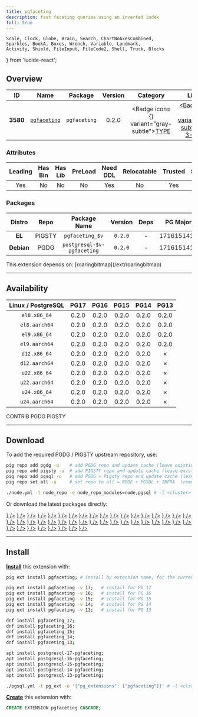 ```yaml
---
title: pgfaceting
description: fast faceting queries using an inverted index
full: true
---
```


    Scale, Clock, Globe, Brain, Search, ChartNoAxesCombined,
    Sparkles, BookA, Boxes, Wrench, Variable, Landmark,
    Activity, Shield, FileInput, FileCode2, Shell, Truck, Blocks
} from 'lucide-react';

## Overview

| <TooltipIconButton tooltip="Extension unique identifier" side="top">ID</TooltipIconButton> | <TooltipIconButton tooltip="Extension name" side="top">Name</TooltipIconButton> | <TooltipIconButton tooltip="Package name for installation" side="top">Package</TooltipIconButton> | <TooltipIconButton tooltip="Latest available extension version" side="top">Version</TooltipIconButton> | <TooltipIconButton tooltip="Extension category" side="top">Category</TooltipIconButton> | <TooltipIconButton tooltip="Open source license" side="top">License</TooltipIconButton> | <TooltipIconButton tooltip="Programming language" side="top">Lang</TooltipIconButton> |
|:--------:|:--------:|:----------:|:--------------:|:---------------------------------------:|:------------------------------------------------------:|:----:|
| **3580** | [`pgfaceting`](https://github.com/cybertec-postgresql/pgfaceting) | `pgfaceting` | 0.2.0 | <Badge icon={<Boxes />} variant="gray-subtle"><a href="/ext/type" className="no-underline">TYPE</a></Badge> | <a href="/ext/list/license#bsd-3-clause" className="no-underline"><Badge icon={<Scale />} variant="blue-subtle">BSD 3-Clause</Badge></a> | <a href="/ext/list/lang#sql"><Badge icon={<FileCode2 />} variant="green-subtle">SQL</Badge></a> |

### Attributes

| <TooltipIconButton tooltip="The Primary Leading extension in the Package" side="top">Leading</TooltipIconButton> | <TooltipIconButton tooltip="Contains binary utils" side="top">Has Bin</TooltipIconButton> | <TooltipIconButton tooltip="Contains .so shared library files" side="top">Has Lib</TooltipIconButton> | <TooltipIconButton tooltip="Requires preloading via shared_preload_libraries" side="top">PreLoad</TooltipIconButton> | <TooltipIconButton tooltip="Requires CREATE EXTENSION DDL command" side="top">Need DDL</TooltipIconButton> | <TooltipIconButton tooltip="Can be installed in any schema" side="top">Relocatable</TooltipIconButton> | <TooltipIconButton tooltip="Can be created by non-superuser" side="top">Trusted</TooltipIconButton> | <TooltipIconButton tooltip="Schemas used by this extension" side="top">Schemas</TooltipIconButton> |
|:-------:|:-------:|:-------:|:-------:|:--------:|:-----------:|:-------:|:-------:|
| Yes | No | No | No | Yes | No | Yes | `faceting` |

### Packages

| <TooltipIconButton tooltip="Linux distribution family, EL or Debian" side="top">Distro</TooltipIconButton> | <TooltipIconButton tooltip="Package repository" side="top">Repo</TooltipIconButton> | <TooltipIconButton tooltip="The RPM/DEB Package Name Pattern (replace $v with real pg major)" side="top">Package Name</TooltipIconButton> | <TooltipIconButton tooltip="Latest package version" side="top">Version</TooltipIconButton> | <TooltipIconButton tooltip="RPM/DEB Package dependencies" side="top">Deps</TooltipIconButton> | <TooltipIconButton tooltip="Available in these PostgreSQL Major Versions" side="top">PG Major</TooltipIconButton> |
|:----------:|:--------:|:------------------------:|:-----------:|:------------:|:------------------:|
|   **EL**   | <Badge variant="amber-subtle"><span className="font-bold">PIGSTY</span></Badge> | `pgfaceting_$v` | `0.2.0` | - | <Badge variant="green-subtle">17</Badge><Badge variant="green-subtle">16</Badge><Badge variant="green-subtle">15</Badge><Badge variant="green-subtle">14</Badge><Badge variant="green-subtle">13</Badge> |
| **Debian** | <Badge variant="blue-subtle"><span className="font-bold">PGDG</span></Badge> | `postgresql-$v-pgfaceting` | `0.2.0` | - | <Badge variant="green-subtle">17</Badge><Badge variant="green-subtle">16</Badge><Badge variant="green-subtle">15</Badge><Badge variant="green-subtle">14</Badge><Badge variant="red-subtle">13</Badge> |


<Callout title="Dependencies" type="warn">
    This extension depends on: [roaringbitmap](/ext/roaringbitmap)
</Callout>


------

## Availability

| <TooltipIconButton tooltip="Linux Distro Arch / PostgreSQL Major Version" side="top">Linux / PostgreSQL </TooltipIconButton> | **PG17** | **PG16** | **PG15** | **PG14** | **PG13** |
|:-----:|:-----:|:-----:|:-----:|:-----:|:-----:|
| `el8.x86_64` | <Badge variant="amber-subtle">0.2.0</Badge> | <Badge variant="amber-subtle">0.2.0</Badge> | <Badge variant="amber-subtle">0.2.0</Badge> | <Badge variant="amber-subtle">0.2.0</Badge> | <Badge variant="amber-subtle">0.2.0</Badge> |
| `el8.aarch64` | <Badge variant="amber-subtle">0.2.0</Badge> | <Badge variant="amber-subtle">0.2.0</Badge> | <Badge variant="amber-subtle">0.2.0</Badge> | <Badge variant="amber-subtle">0.2.0</Badge> | <Badge variant="amber-subtle">0.2.0</Badge> |
| `el9.x86_64` | <Badge variant="amber-subtle">0.2.0</Badge> | <Badge variant="amber-subtle">0.2.0</Badge> | <Badge variant="amber-subtle">0.2.0</Badge> | <Badge variant="amber-subtle">0.2.0</Badge> | <Badge variant="amber-subtle">0.2.0</Badge> |
| `el9.aarch64` | <Badge variant="amber-subtle">0.2.0</Badge> | <Badge variant="amber-subtle">0.2.0</Badge> | <Badge variant="amber-subtle">0.2.0</Badge> | <Badge variant="amber-subtle">0.2.0</Badge> | <Badge variant="amber-subtle">0.2.0</Badge> |
| `d12.x86_64` | <Badge variant="blue-subtle">0.2.0</Badge> | <Badge variant="blue-subtle">0.2.0</Badge> | <Badge variant="blue-subtle">0.2.0</Badge> | <Badge variant="blue-subtle">0.2.0</Badge> | <Badge variant="red-subtle">✗</Badge> |
| `d12.aarch64` | <Badge variant="blue-subtle">0.2.0</Badge> | <Badge variant="blue-subtle">0.2.0</Badge> | <Badge variant="blue-subtle">0.2.0</Badge> | <Badge variant="blue-subtle">0.2.0</Badge> | <Badge variant="red-subtle">✗</Badge> |
| `u22.x86_64` | <Badge variant="blue-subtle">0.2.0</Badge> | <Badge variant="blue-subtle">0.2.0</Badge> | <Badge variant="blue-subtle">0.2.0</Badge> | <Badge variant="blue-subtle">0.2.0</Badge> | <Badge variant="red-subtle">✗</Badge> |
| `u22.aarch64` | <Badge variant="blue-subtle">0.2.0</Badge> | <Badge variant="blue-subtle">0.2.0</Badge> | <Badge variant="blue-subtle">0.2.0</Badge> | <Badge variant="blue-subtle">0.2.0</Badge> | <Badge variant="red-subtle">✗</Badge> |
| `u24.x86_64` | <Badge variant="blue-subtle">0.2.0</Badge> | <Badge variant="blue-subtle">0.2.0</Badge> | <Badge variant="blue-subtle">0.2.0</Badge> | <Badge variant="blue-subtle">0.2.0</Badge> | <Badge variant="red-subtle">✗</Badge> |
| `u24.aarch64` | <Badge variant="blue-subtle">0.2.0</Badge> | <Badge variant="blue-subtle">0.2.0</Badge> | <Badge variant="blue-subtle">0.2.0</Badge> | <Badge variant="blue-subtle">0.2.0</Badge> | <Badge variant="red-subtle">✗</Badge> |

<Badge variant="green-subtle"><span className="font-black">CONTRIB</span></Badge> <Badge variant="blue-subtle"><span className="font-black">PGDG</span></Badge> <Badge variant="amber-subtle"><span className="font-black">PIGSTY</span></Badge>

------

## Download

To add the required PGDG / PIGSTY upstream repository, use:

```bash tab="pig"
pig repo add pgdg -u    # add PGDG repo and update cache (leave existing repos)
pig repo add pigsty -u  # add PIGSTY repo and update cache (leave existing repos)
pig repo add pgsql -u   # add PGDG + Pigsty repo and update cache (leave existing repos)
pig repo set all -u     # set repo to all = NODE + PGSQL + INFRA  (remove existing repos)
```
```bash tab="pigsty"
./node.yml -t node_repo -e node_repo_modules=node,pgsql # -l <cluster>
```

Or download the latest packages directly:

<Files>
    <Folder name="el8.x86_64">
        <a href="https://repo.pigsty.io/yum/pgsql/el8.x86_64/pgfaceting_17-0.2.0-1PIGSTY.el8.x86_64.rpm"><File name="pgfaceting_17-0.2.0-1PIGSTY.el8.x86_64.rpm" icon={<Package className="text-emerald-500" />} /></a>
        <a href="https://repo.pigsty.io/yum/pgsql/el8.x86_64/pgfaceting_16-0.2.0-1PIGSTY.el8.x86_64.rpm"><File name="pgfaceting_16-0.2.0-1PIGSTY.el8.x86_64.rpm" icon={<Package className="text-emerald-500" />} /></a>
        <a href="https://repo.pigsty.io/yum/pgsql/el8.x86_64/pgfaceting_15-0.2.0-1PIGSTY.el8.x86_64.rpm"><File name="pgfaceting_15-0.2.0-1PIGSTY.el8.x86_64.rpm" icon={<Package className="text-emerald-500" />} /></a>
        <a href="https://repo.pigsty.io/yum/pgsql/el8.x86_64/pgfaceting_14-0.2.0-1PIGSTY.el8.x86_64.rpm"><File name="pgfaceting_14-0.2.0-1PIGSTY.el8.x86_64.rpm" icon={<Package className="text-emerald-500" />} /></a>
        <a href="https://repo.pigsty.io/yum/pgsql/el8.x86_64/pgfaceting_13-0.2.0-1PIGSTY.el8.x86_64.rpm"><File name="pgfaceting_13-0.2.0-1PIGSTY.el8.x86_64.rpm" icon={<Package className="text-emerald-500" />} /></a>
    </Folder>
    <Folder name="el8.aarch64">
        <a href="https://repo.pigsty.io/yum/pgsql/el8.aarch64/pgfaceting_17-0.2.0-1PIGSTY.el8.aarch64.rpm"><File name="pgfaceting_17-0.2.0-1PIGSTY.el8.aarch64.rpm" icon={<Package className="text-orange-500" />} /></a>
        <a href="https://repo.pigsty.io/yum/pgsql/el8.aarch64/pgfaceting_16-0.2.0-1PIGSTY.el8.aarch64.rpm"><File name="pgfaceting_16-0.2.0-1PIGSTY.el8.aarch64.rpm" icon={<Package className="text-orange-500" />} /></a>
        <a href="https://repo.pigsty.io/yum/pgsql/el8.aarch64/pgfaceting_15-0.2.0-1PIGSTY.el8.aarch64.rpm"><File name="pgfaceting_15-0.2.0-1PIGSTY.el8.aarch64.rpm" icon={<Package className="text-orange-500" />} /></a>
        <a href="https://repo.pigsty.io/yum/pgsql/el8.aarch64/pgfaceting_14-0.2.0-1PIGSTY.el8.aarch64.rpm"><File name="pgfaceting_14-0.2.0-1PIGSTY.el8.aarch64.rpm" icon={<Package className="text-orange-500" />} /></a>
        <a href="https://repo.pigsty.io/yum/pgsql/el8.aarch64/pgfaceting_13-0.2.0-1PIGSTY.el8.aarch64.rpm"><File name="pgfaceting_13-0.2.0-1PIGSTY.el8.aarch64.rpm" icon={<Package className="text-orange-500" />} /></a>
    </Folder>
    <Folder name="el9.x86_64">
        <a href="https://repo.pigsty.io/yum/pgsql/el9.x86_64/pgfaceting_17-0.2.0-1PIGSTY.el9.x86_64.rpm"><File name="pgfaceting_17-0.2.0-1PIGSTY.el9.x86_64.rpm" icon={<Package className="text-emerald-500" />} /></a>
        <a href="https://repo.pigsty.io/yum/pgsql/el9.x86_64/pgfaceting_16-0.2.0-1PIGSTY.el9.x86_64.rpm"><File name="pgfaceting_16-0.2.0-1PIGSTY.el9.x86_64.rpm" icon={<Package className="text-emerald-500" />} /></a>
        <a href="https://repo.pigsty.io/yum/pgsql/el9.x86_64/pgfaceting_15-0.2.0-1PIGSTY.el9.x86_64.rpm"><File name="pgfaceting_15-0.2.0-1PIGSTY.el9.x86_64.rpm" icon={<Package className="text-emerald-500" />} /></a>
        <a href="https://repo.pigsty.io/yum/pgsql/el9.x86_64/pgfaceting_14-0.2.0-1PIGSTY.el9.x86_64.rpm"><File name="pgfaceting_14-0.2.0-1PIGSTY.el9.x86_64.rpm" icon={<Package className="text-emerald-500" />} /></a>
        <a href="https://repo.pigsty.io/yum/pgsql/el9.x86_64/pgfaceting_13-0.2.0-1PIGSTY.el9.x86_64.rpm"><File name="pgfaceting_13-0.2.0-1PIGSTY.el9.x86_64.rpm" icon={<Package className="text-emerald-500" />} /></a>
    </Folder>
    <Folder name="el9.aarch64">
        <a href="https://repo.pigsty.io/yum/pgsql/el9.aarch64/pgfaceting_17-0.2.0-1PIGSTY.el9.aarch64.rpm"><File name="pgfaceting_17-0.2.0-1PIGSTY.el9.aarch64.rpm" icon={<Package className="text-orange-500" />} /></a>
        <a href="https://repo.pigsty.io/yum/pgsql/el9.aarch64/pgfaceting_16-0.2.0-1PIGSTY.el9.aarch64.rpm"><File name="pgfaceting_16-0.2.0-1PIGSTY.el9.aarch64.rpm" icon={<Package className="text-orange-500" />} /></a>
        <a href="https://repo.pigsty.io/yum/pgsql/el9.aarch64/pgfaceting_15-0.2.0-1PIGSTY.el9.aarch64.rpm"><File name="pgfaceting_15-0.2.0-1PIGSTY.el9.aarch64.rpm" icon={<Package className="text-orange-500" />} /></a>
        <a href="https://repo.pigsty.io/yum/pgsql/el9.aarch64/pgfaceting_14-0.2.0-1PIGSTY.el9.aarch64.rpm"><File name="pgfaceting_14-0.2.0-1PIGSTY.el9.aarch64.rpm" icon={<Package className="text-orange-500" />} /></a>
        <a href="https://repo.pigsty.io/yum/pgsql/el9.aarch64/pgfaceting_13-0.2.0-1PIGSTY.el9.aarch64.rpm"><File name="pgfaceting_13-0.2.0-1PIGSTY.el9.aarch64.rpm" icon={<Package className="text-orange-500" />} /></a>
    </Folder>
    <Folder name="d12.x86_64">
        <a href="https://apt.postgresql.org/pub/repos/apt/pool/main/p/pgfaceting/postgresql-17-pgfaceting_0.2.0-4.pgdg120+1_all.deb"><File name="postgresql-17-pgfaceting_0.2.0-4.pgdg120+1_all.deb" icon={<Box className="text-emerald-500" />} /></a>
        <a href="https://apt.postgresql.org/pub/repos/apt/pool/main/p/pgfaceting/postgresql-16-pgfaceting_0.2.0-4.pgdg120+1_all.deb"><File name="postgresql-16-pgfaceting_0.2.0-4.pgdg120+1_all.deb" icon={<Box className="text-emerald-500" />} /></a>
        <a href="https://apt.postgresql.org/pub/repos/apt/pool/main/p/pgfaceting/postgresql-15-pgfaceting_0.2.0-4.pgdg120+1_all.deb"><File name="postgresql-15-pgfaceting_0.2.0-4.pgdg120+1_all.deb" icon={<Box className="text-emerald-500" />} /></a>
        <a href="https://apt.postgresql.org/pub/repos/apt/pool/main/p/pgfaceting/postgresql-14-pgfaceting_0.2.0-4.pgdg120+1_all.deb"><File name="postgresql-14-pgfaceting_0.2.0-4.pgdg120+1_all.deb" icon={<Box className="text-emerald-500" />} /></a>
    </Folder>
    <Folder name="d12.aarch64">
        <a href="https://apt.postgresql.org/pub/repos/apt/pool/main/p/pgfaceting/postgresql-17-pgfaceting_0.2.0-4.pgdg120+1_all.deb"><File name="postgresql-17-pgfaceting_0.2.0-4.pgdg120+1_all.deb" icon={<Box className="text-orange-500" />} /></a>
        <a href="https://apt.postgresql.org/pub/repos/apt/pool/main/p/pgfaceting/postgresql-16-pgfaceting_0.2.0-4.pgdg120+1_all.deb"><File name="postgresql-16-pgfaceting_0.2.0-4.pgdg120+1_all.deb" icon={<Box className="text-orange-500" />} /></a>
        <a href="https://apt.postgresql.org/pub/repos/apt/pool/main/p/pgfaceting/postgresql-15-pgfaceting_0.2.0-4.pgdg120+1_all.deb"><File name="postgresql-15-pgfaceting_0.2.0-4.pgdg120+1_all.deb" icon={<Box className="text-orange-500" />} /></a>
        <a href="https://apt.postgresql.org/pub/repos/apt/pool/main/p/pgfaceting/postgresql-14-pgfaceting_0.2.0-4.pgdg120+1_all.deb"><File name="postgresql-14-pgfaceting_0.2.0-4.pgdg120+1_all.deb" icon={<Box className="text-orange-500" />} /></a>
    </Folder>
    <Folder name="u22.x86_64">
        <a href="https://apt.postgresql.org/pub/repos/apt/pool/main/p/pgfaceting/postgresql-17-pgfaceting_0.2.0-4.pgdg22.04+1_all.deb"><File name="postgresql-17-pgfaceting_0.2.0-4.pgdg22.04+1_all.deb" icon={<Box className="text-emerald-500" />} /></a>
        <a href="https://apt.postgresql.org/pub/repos/apt/pool/main/p/pgfaceting/postgresql-16-pgfaceting_0.2.0-4.pgdg22.04+1_all.deb"><File name="postgresql-16-pgfaceting_0.2.0-4.pgdg22.04+1_all.deb" icon={<Box className="text-emerald-500" />} /></a>
        <a href="https://apt.postgresql.org/pub/repos/apt/pool/main/p/pgfaceting/postgresql-15-pgfaceting_0.2.0-4.pgdg22.04+1_all.deb"><File name="postgresql-15-pgfaceting_0.2.0-4.pgdg22.04+1_all.deb" icon={<Box className="text-emerald-500" />} /></a>
        <a href="https://apt.postgresql.org/pub/repos/apt/pool/main/p/pgfaceting/postgresql-14-pgfaceting_0.2.0-4.pgdg22.04+1_all.deb"><File name="postgresql-14-pgfaceting_0.2.0-4.pgdg22.04+1_all.deb" icon={<Box className="text-emerald-500" />} /></a>
    </Folder>
    <Folder name="u22.aarch64">
        <a href="https://apt.postgresql.org/pub/repos/apt/pool/main/p/pgfaceting/postgresql-17-pgfaceting_0.2.0-4.pgdg22.04+1_all.deb"><File name="postgresql-17-pgfaceting_0.2.0-4.pgdg22.04+1_all.deb" icon={<Box className="text-orange-500" />} /></a>
        <a href="https://apt.postgresql.org/pub/repos/apt/pool/main/p/pgfaceting/postgresql-16-pgfaceting_0.2.0-4.pgdg22.04+1_all.deb"><File name="postgresql-16-pgfaceting_0.2.0-4.pgdg22.04+1_all.deb" icon={<Box className="text-orange-500" />} /></a>
        <a href="https://apt.postgresql.org/pub/repos/apt/pool/main/p/pgfaceting/postgresql-15-pgfaceting_0.2.0-4.pgdg22.04+1_all.deb"><File name="postgresql-15-pgfaceting_0.2.0-4.pgdg22.04+1_all.deb" icon={<Box className="text-orange-500" />} /></a>
        <a href="https://apt.postgresql.org/pub/repos/apt/pool/main/p/pgfaceting/postgresql-14-pgfaceting_0.2.0-4.pgdg22.04+1_all.deb"><File name="postgresql-14-pgfaceting_0.2.0-4.pgdg22.04+1_all.deb" icon={<Box className="text-orange-500" />} /></a>
    </Folder>
    <Folder name="u24.x86_64">
        <a href="https://apt.postgresql.org/pub/repos/apt/pool/main/p/pgfaceting/postgresql-17-pgfaceting_0.2.0-4.pgdg24.04+1_all.deb"><File name="postgresql-17-pgfaceting_0.2.0-4.pgdg24.04+1_all.deb" icon={<Box className="text-emerald-500" />} /></a>
        <a href="https://apt.postgresql.org/pub/repos/apt/pool/main/p/pgfaceting/postgresql-16-pgfaceting_0.2.0-4.pgdg24.04+1_all.deb"><File name="postgresql-16-pgfaceting_0.2.0-4.pgdg24.04+1_all.deb" icon={<Box className="text-emerald-500" />} /></a>
        <a href="https://apt.postgresql.org/pub/repos/apt/pool/main/p/pgfaceting/postgresql-15-pgfaceting_0.2.0-4.pgdg24.04+1_all.deb"><File name="postgresql-15-pgfaceting_0.2.0-4.pgdg24.04+1_all.deb" icon={<Box className="text-emerald-500" />} /></a>
        <a href="https://apt.postgresql.org/pub/repos/apt/pool/main/p/pgfaceting/postgresql-14-pgfaceting_0.2.0-4.pgdg24.04+1_all.deb"><File name="postgresql-14-pgfaceting_0.2.0-4.pgdg24.04+1_all.deb" icon={<Box className="text-emerald-500" />} /></a>
    </Folder>
    <Folder name="u24.aarch64">
        <a href="https://apt.postgresql.org/pub/repos/apt/pool/main/p/pgfaceting/postgresql-17-pgfaceting_0.2.0-4.pgdg24.04+1_all.deb"><File name="postgresql-17-pgfaceting_0.2.0-4.pgdg24.04+1_all.deb" icon={<Box className="text-orange-500" />} /></a>
        <a href="https://apt.postgresql.org/pub/repos/apt/pool/main/p/pgfaceting/postgresql-16-pgfaceting_0.2.0-4.pgdg24.04+1_all.deb"><File name="postgresql-16-pgfaceting_0.2.0-4.pgdg24.04+1_all.deb" icon={<Box className="text-orange-500" />} /></a>
        <a href="https://apt.postgresql.org/pub/repos/apt/pool/main/p/pgfaceting/postgresql-15-pgfaceting_0.2.0-4.pgdg24.04+1_all.deb"><File name="postgresql-15-pgfaceting_0.2.0-4.pgdg24.04+1_all.deb" icon={<Box className="text-orange-500" />} /></a>
        <a href="https://apt.postgresql.org/pub/repos/apt/pool/main/p/pgfaceting/postgresql-14-pgfaceting_0.2.0-4.pgdg24.04+1_all.deb"><File name="postgresql-14-pgfaceting_0.2.0-4.pgdg24.04+1_all.deb" icon={<Box className="text-orange-500" />} /></a>
    </Folder>
</Files>

------

## Install

[**Install**](/docs/pgsql/extension/install) this extension with:

```bash tab="pig"
pig ext install pgfaceting; # install by extension name, for the current active PG version

pig ext install pgfaceting -v 17;   # install for PG 17
pig ext install pgfaceting -v 16;   # install for PG 16
pig ext install pgfaceting -v 15;   # install for PG 15
pig ext install pgfaceting -v 14;   # install for PG 14
pig ext install pgfaceting -v 13;   # install for PG 13
```
```bash tab="yum" 
dnf install pgfaceting_17;
dnf install pgfaceting_16;
dnf install pgfaceting_15;
dnf install pgfaceting_14;
dnf install pgfaceting_13;
```
```bash tab="apt" 
apt install postgresql-17-pgfaceting;
apt install postgresql-16-pgfaceting;
apt install postgresql-15-pgfaceting;
apt install postgresql-14-pgfaceting;
apt install postgresql-13-pgfaceting;
```
```bash tab="ansible"
./pgsql.yml -t pg_ext -e '{"pg_extensions": ["pgfaceting"]}' # -l <cls>
```

[**Create**](/docs/pgsql/extension/create) this extension with:

```sql
CREATE EXTENSION pgfaceting CASCADE;
```


